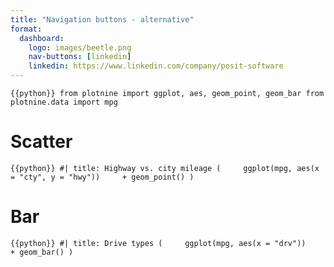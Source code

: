 ```yaml
---
title: "Navigation buttons - alternative"
format: 
  dashboard:
    logo: images/beetle.png
    nav-buttons: [linkedin]
    linkedin: https://www.linkedin.com/company/posit-software
---
```


```{{python}}
from plotnine import ggplot, aes, geom_point, geom_bar
from plotnine.data import mpg
```

# Scatter

```{{python}}
#| title: Highway vs. city mileage
(
    ggplot(mpg, aes(x = "cty", y = "hwy"))
    + geom_point()
)
```

# Bar

```{{python}}
#| title: Drive types
(
    ggplot(mpg, aes(x = "drv"))
    + geom_bar()
)
```
